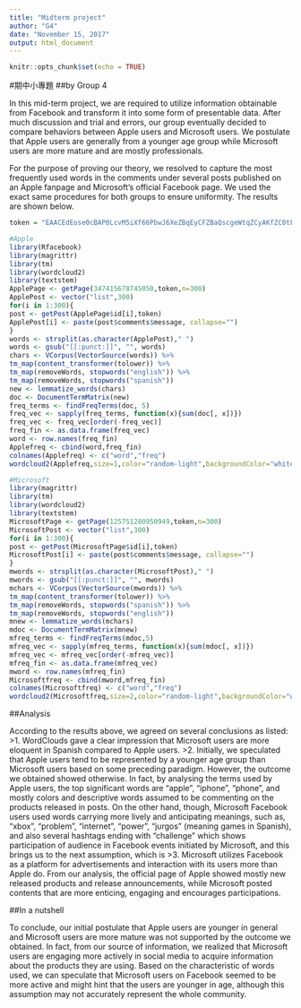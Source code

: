 ---
title: "Midterm project"
author: "G4"
date: "November 15, 2017"
output: html_document
---

```{r setup, include=FALSE}
knitr::opts_chunk$set(echo = TRUE)
```
#期中小專題
##by Group 4 


In this mid-term project, we are required to utilize information obtainable from Facebook and transform it into some form of presentable data. After much discussion and trial and errors, our group eventually decided to compare behaviors between Apple users and Microsoft users. We postulate that Apple users are generally from a younger age group while Microsoft users are more mature and are mostly  professionals.

For the purpose of proving our theory, we resolved to capture the most frequently used words in the comments under several posts published on an  Apple fanpage and Microsoft's official Facebook page. We used the exact same procedures for both groups to ensure uniformity. The results are shown below.


```{r}
token = "EAACEdEose0cBAP0LcvM5iXf66PbwJ6XeZBqEyCFZBaQscgeWtqZCyAKfZC0tFIlzc11XqRtNl8zjOs7mRypkbmmVBl7WDkvfMV47vvVm9ZC1b90mUCdOnTbnmAOW6LWthViWGa2EkGl7mnObaTR6spfXf98FIJtMnKlPrLEbpGloDFcoDY6cZBaBL5j9PdoYx7xjruhgKgfgZDZD"
```


```{r}
#Apple
library(Rfacebook)
library(magrittr)
library(tm)
library(wordcloud2)
library(textstem)
ApplePage <- getPage(347415678745050,token,n=300)
ApplePost <- vector("list",300)
for(i in 1:300){
post <- getPost(ApplePage$id[i],token)
ApplePost[i] <- paste(post$comments$message, collapse="")
}
words <- strsplit(as.character(ApplePost)," ")
words <- gsub("[[:punct:]]", "", words)
chars <- VCorpus(VectorSource(words)) %>%
tm_map(content_transformer(tolower)) %>%
tm_map(removeWords, stopwords("english")) %>%
tm_map(removeWords, stopwords("spanish"))
new <- lemmatize_words(chars)
doc <- DocumentTermMatrix(new)
freq_terms <- findFreqTerms(doc, 5)
freq_vec <- sapply(freq_terms, function(x){sum(doc[, x])})
freq_vec <- freq_vec[order(-freq_vec)]
freq_fin <- as.data.frame(freq_vec)
word <- row.names(freq_fin)
Applefreq <- cbind(word,freq_fin)
colnames(Applefreq) <- c("word","freq")
wordcloud2(Applefreq,size=1,color="random-light",backgroundColor="white")
```

```{r}
#Microsoft
library(magrittr)
library(tm)
library(wordcloud2)
library(textstem)
MicrosoftPage <- getPage(125751280950949,token,n=300)
MicrosoftPost <- vector("list",300)
for(i in 1:300){
post <- getPost(MicrosoftPage$id[i],token)
MicrosoftPost[i] <- paste(post$comments$message, collapse="")
}
mwords <- strsplit(as.character(MicrosoftPost)," ")
mwords <- gsub("[[:punct:]]", "", mwords)
mchars <- VCorpus(VectorSource(mwords)) %>%
tm_map(content_transformer(tolower)) %>%
tm_map(removeWords, stopwords("spanish")) %>%
tm_map(removeWords, stopwords("english"))
mnew <- lemmatize_words(mchars)
mdoc <- DocumentTermMatrix(mnew)
mfreq_terms <- findFreqTerms(mdoc,5)
mfreq_vec <- sapply(mfreq_terms, function(x){sum(mdoc[, x])})
mfreq_vec <- mfreq_vec[order(-mfreq_vec)]
mfreq_fin <- as.data.frame(mfreq_vec)
mword <- row.names(mfreq_fin)
Microsoftfreq <- cbind(mword,mfreq_fin)
colnames(Microsoftfreq) <- c("word","freq")
wordcloud2(Microsoftfreq,size=2,color="random-light",backgroundColor="white")
```


##Analysis

According to the results above, we agreed on several conclusions as listed:
>1. WordClouds gave a clear impression that Microsoft users are more eloquent in Spanish compared to Apple users. 
>2. Initially, we speculated that Apple users tend to be represented by a younger age group than Microsoft users based on some preceding paradigm. However, the outcome we obtained showed otherwise. In fact, by analysing the terms used by Apple users, the top significant words are "apple", "iphone", "phone", and mostly colors and descriptive words assumed to be commenting on the products released in posts. On the other hand, though, Microsoft Facebook users used words carrying more lively and anticipating meanings, such as, "xbox", "problem", "internet", "power", "jurgos" (meaning games in Spanish), and also several hashtags ending with "challenge" which shows participation of audience in Facebook events initiated by Microsoft, and this brings us to the next assumption, which is
>3. Microsoft utilizes Facebook as a platform for advertisements and interaction with its users more than Apple do. From our analysis, the official page of Apple showed mostly new released products and release announcements, while Microsoft posted contents that are more enticing, engaging and encourages participations.
	

##In a nutshell 

To conclude, our initial postulate that Apple users are younger in general and Microsoft users are more mature was not supported by the outcome we obtained. In fact, from our source of information, we realized that Microsoft users are engaging more actively in social media to acquire information about the products they are using. Based on the characteristic of words used, we can speculate that Microsoft users on Facebook seemed to be more active and might hint that the users are younger in age, although this assumption may not accurately represent the whole community.


